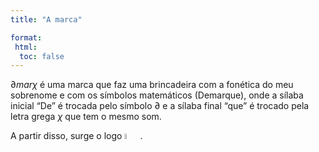 ```yaml
---
title: "A marca"

format:
 html:
  toc: false
---
```


$\partial mar\chi$ é uma marca que faz uma brincadeira com a fonética do meu sobrenome e com os símbolos matemáticos (Demarque), onde a sílaba inicial  "De" é trocada pelo símbolo $\partial$ e a sílaba final "que" é trocado pela letra grega $\chi$ que tem o mesmo som. 

A partir disso, surge o logo  ![](images/dchi-2.png){width=5%}.
